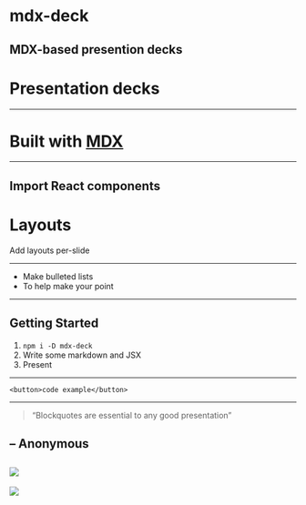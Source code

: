 

# mdx-deck

MDX-based presention decks
---
# Presentation decks
---
# Built with [MDX][]
[MDX]: https://github.com/mdx-js/mdx
---

<Box
  fontSize={4}
  p={4}
  bg='magenta'>
  Import React components
</Box>
---

# Layouts
Add layouts per-slide

---

- Make bulleted lists
- To help make your point

---

## Getting Started

1. `npm i -D mdx-deck`
2. Write some markdown and JSX
3. Present

---
```
<button>code example</button>
```
---
> “Blockquotes are essential to any good presentation”

– Anonymous
---
![](https://s3.amazonaws.com/jxnblk/ok-cli.gif)
---
<Image src='https://s3.amazonaws.com/jxnblk/ok-cli.gif' />
